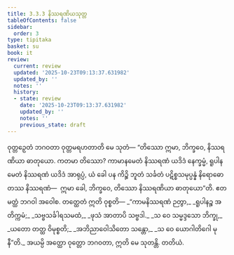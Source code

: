 ```yaml
---
title: 3.3.3 နိဿရဏိယသုတ္တ
tableOfContents: false
sidebar:
  order: 3
type: tipitaka
basket: su
book: it
review:
  current: review
  updated: '2025-10-23T09:13:37.631982'
  updated_by: ''
  notes: ''
  history:
  - state: review
    date: '2025-10-23T09:13:37.631982'
    updated_by: ''
    notes: ''
    previous_state: draft
---
```



<ReviewStatus review={frontmatter.review} showDetails={true} />

<HypothesisAnnotation frontmatter={frontmatter} />

<DynamicBreadcrumb />

<Division number="72" book="it" e="ch" v="18" p="237">

<Paragraph number="465" book="it">
ဝုတ္တဉှေတံ ဘဂဝတာ ဝုတ္တမရဟတာတိ မေ သုတံ—
</Paragraph>

<Paragraph number="466" book="it">
“တိဿော ဣမာ, ဘိက္ခဝေ, နိဿရဏိယာ ဓာတုယော. ကတမာ တိဿော? ကာမာနမေတံ နိဿရဏံ ယဒိဒံ နေက္ခမ္မံ, ရူပါနမေတံ နိဿရဏံ ယဒိဒံ အာရုပ္ပံ, ယံ ခေါ ပန ကိဉ္စိ ဘူတံ သင်္ခတံ ပဋိစ္စသမုပ္ပန္နံ နိရောဓော တဿ နိဿရဏံ—  ဣမာ ခေါ, ဘိက္ခဝေ, တိဿော နိဿရဏိယာ ဓာတုယော”တိ. ဧတမတ္ထံ ဘဂဝါ အဝေါစ. တတ္ထေတံ ဣတိ ဝုစ္စတိ—
</Paragraph>

<Paragraph number="467" type="verses" book="it">
_“ကာမနိဿရဏံ ဉတွာ,_  
_ရူပါနဉ္စ အတိက္ကမံ;_  
_သဗ္ဗသင်္ခါရသမထံ,_  
_ဖုသံ အာတာပိ သဗ္ဗဒါ._  

</Paragraph>

<Paragraph number="468" type="verses" book="it">
_သ ဝေ သမ္မဒ္ဒသော ဘိက္ခု,_  
_ယတော တတ္ထ ဝိမုစ္စတိ;_  
_အဘိညာဝေါသိတော သန္တော,_  
_သ ဝေ ယောဂါတိဂေါ မုနီ”တိ._  

</Paragraph>

<Paragraph number="469" book="it">
အယမ္ပိ အတ္ထော ဝုတ္တော ဘဂဝတာ, ဣတိ မေ သုတန္တိ.

</Paragraph>
</Division>

<Paragraph number="470" type="center" book="it">
တတိယံ.
</Paragraph>